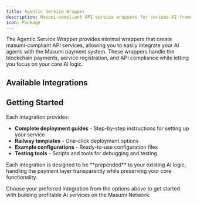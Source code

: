 ```yaml
---
title: Agentic Service Wrapper
description: Masumi-compliant API service wrappers for various AI frameworks
icon: Package
---
```



The Agentic Service Wrapper provides minimal wrappers that create masumi-compliant API services, allowing you to easily integrate your AI agents with the Masumi payment system. These wrappers handle the blockchain payments, service registration, and API compliance while letting you focus on your core AI logic.

## Available Integrations

<Cards>
  <Card
    title="n8n Integration"
    description="Implement a paywall workflow using n8n's visual workflow builder"
    href="/documentation/integrations/agentic-service-wrapper/_n8n"
  />
  <Card
    title="LangChain Integration"
    description="LangGraph ReAct agent patterns with iterative text summarization"
    href="/documentation/integrations/agentic-service-wrapper/_langchain"
  />
  <Card
    title="CrewAI Integration"
    description="Multi-agent workflows with CrewAI framework integration"
    href="/documentation/integrations/agentic-service-wrapper/_crewai"
  />
</Cards>

## Getting Started

Each integration provides:

- **Complete deployment guides** - Step-by-step instructions for setting up your service
- **Railway templates** - One-click deployment options
- **Example configurations** - Ready-to-use configuration files
- **Testing tools** - Scripts and tools for debugging and testing


<Callout type="info">
Each integration is designed to be **prepended** to your existing AI logic, handling the payment layer transparently while preserving your core functionality.
</Callout>

Choose your preferred integration from the options above to get started with building profitable AI services on the Masumi Network.